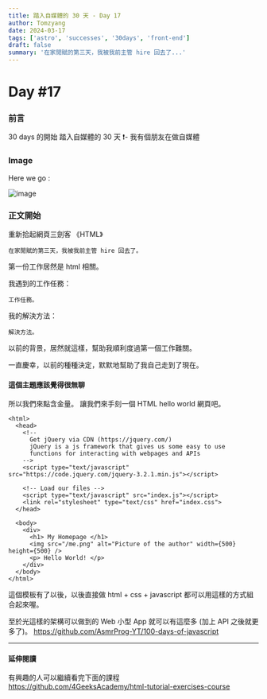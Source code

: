```yaml
---
title: 踏入自媒體的 30 天 - Day 17
author: Tomzyang
date: 2024-03-17
tags: ['astro', 'successes', '30days', 'front-end']
draft: false
summary: '在家閒賦的第三天，我被我前主管 hire 回去了...'
---
```


# Day #17

### 前言

30 days 的開始
踏入自媒體的 30 天 ❗️- 我有個朋友在做自媒體

### Image

Here we go :

![image](/static/images/hereWeGo.jpg)

### 正文開始

重新拾起網頁三劍客 《HTML》

```
在家閒賦的第三天，我被我前主管 hire 回去了。
```

第一份工作居然是 html 相關。

我遇到的工作任務：

```
工作任務。
```

我的解決方法：

```
解決方法。
```

以前的背景，居然就這樣，幫助我順利度過第一個工作難關。

一直慶幸，以前的種種決定，默默地幫助了我自己走到了現在。

#### 這個主題應該覺得很無聊

所以我們來點含金量。
讓我們來手刻一個 HTML hello world 網頁吧。

```
<html>
  <head>
    <!--
      Get jQuery via CDN (https://jquery.com/)
      jQuery is a js framework that gives us some easy to use
      functions for interacting with webpages and APIs
    -->
    <script type="text/javascript" src="https://code.jquery.com/jquery-3.2.1.min.js"></script>

    <!-- Load our files -->
    <script type="text/javascript" src="index.js"></script>
    <link rel="stylesheet" type="text/css" href="index.css">
  </head>

  <body>
    <div>
      <h1> My Homepage </h1>
      <img src="/me.png" alt="Picture of the author" width={500} height={500} />
      <p> Hello World! </p>
    </div>
  </body>
</html>
```

這個模板有了以後，以後直接做 html + css + javascript 都可以用這樣的方式組合起來喔。

至於光這樣的架構可以做到的 Web 小型 App 就可以有這麼多 (加上 API 之後就更多了)。
https://github.com/AsmrProg-YT/100-days-of-javascript

---

#### 延伸閱讀

有興趣的人可以繼續看完下面的課程
https://github.com/4GeeksAcademy/html-tutorial-exercises-course
